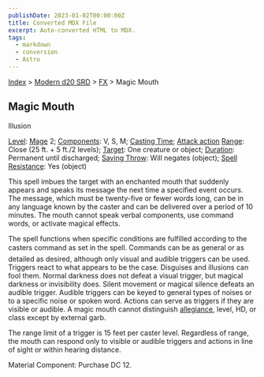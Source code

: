 ```yaml
---
publishDate: 2023-01-02T00:00:00Z
title: Converted MDX File
excerpt: Auto-converted HTML to MDX.
tags:
  - markdown
  - conversion
  - Astro
---
```


[Index](-index) > [Modern d20 SRD](modern-d20-srd-index) > [FX](modern-d20-srd-fx-index) > Magic Mouth

## Magic Mouth

Illusion

[Level](modern-d20-srd-fx-level): [Mage](modern-d20-srd-classes-advanced-mage) 2; [Components](modern-d20-srd-fx-components): V, S, M; [Casting Time](modern-d20-srd-fx-casting-time); [Attack action](modern-d20-srd-combat-attack-actions) [Range](modern-d20-srd-fx-range): Close (25 ft. + 5 ft./2 levels); [Target](modern-d20-srd-fx-target): One creature or object; [Duration](modern-d20-srd-fx-duration): Permanent until discharged; [Saving Throw](modern-d20-srd-basics-saving-throws): Will negates (object); [Spell Resistance](modern-d20-srd-special-abilities-spell-resistance): Yes (object)

This spell imbues the target with an enchanted mouth that suddenly appears and speaks its message the next time a specified event occurs. The message, which must be twenty-five or fewer words long, can be in any language known by the caster and can be delivered over a period of 10 minutes. The mouth cannot speak verbal components, use command words, or activate magical effects.

The spell functions when specific conditions are fulfilled according to the casters command as set in the spell. Commands can be as general or as detailed as desired, although only visual and audible triggers can be used. Triggers react to what appears to be the case. Disguises and illusions can fool them. Normal darkness does not defeat a visual trigger, but magical darkness or invisibility does. Silent movement or magical silence defeats an audible trigger. Audible triggers can be keyed to general types of noises or to a specific noise or spoken word. Actions can serve as triggers if they are visible or audible. A magic mouth cannot distinguish [allegiance](modern-d20-srd-basics-allegiances), level, HD, or class except by external garb.

The range limit of a trigger is 15 feet per caster level. Regardless of range, the mouth can respond only to visible or audible triggers and actions in line of sight or within hearing distance.

Material Component: Purchase DC 12.
